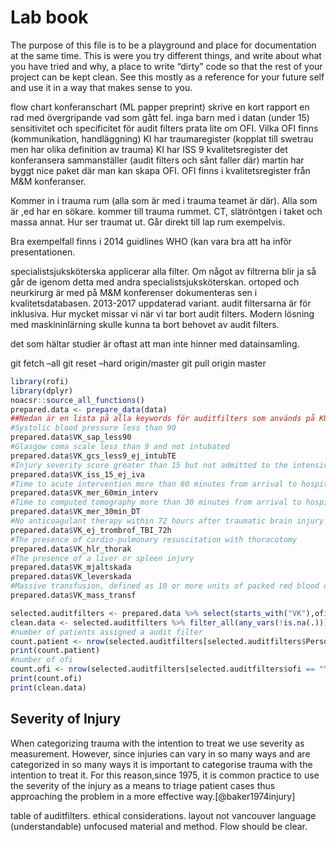 # Lab book

The purpose of this file is to be a playground and place for
documentation at the same time. This is were you try different things,
and write about what you have tried and why, a place to write "dirty"
code so that the rest of your project can be kept clean. See this
mostly as a reference for your future self and use it in a way that
makes sense to you.

flow chart konferanschart (ML papper preprint)
skrive en kort rapport en rad med övergripande vad som gått fel.
inga barn med i datan (under 15)
sensitivitet och specificitet för audit filters
prata lite om OFI. Vilka OFI finns (kommunikation, handläggning)
KI har traumaregister (kopplat till swetrau men har olika definition av trauma) KI har ISS 9
kvalitetsregister det konferansera sammanställer (audit filters och sånt faller där)
martin har byggt nice paket där man kan skapa OFI.
OFI finns i kvalitetsregister från M&M konferanser.

Kommer in i trauma rum (alla som är med i trauma teamet är där). Alla som är ,ed har en sökare. kommer till trauma rummet.
CT, slätröntgen i taket och massa annat. Hur ser traumat ut. Går direkt till lap rum exempelvis. 

Bra exempelfall finns i 2014 guidlines WHO (kan vara bra att ha inför presentationen.

specialistsjuksköterska applicerar alla filter. Om något av filtrerna blir ja så går de igenom detta med andra specialistsjuksköterskan. 
ortoped och neurkirurg är med på M&M konferenser
dokumenteras sen i kvalitetsdatabasen.
2013-2017 uppdaterad variant.
audit filtersarna är för inklusiva. Hur mycket missar vi när vi tar bort audit filters. 
Modern lösning med maskininlärning skulle kunna ta bort behovet av audit filters.

det som hältar studier är oftast att man inte hinner med datainsamling. 

git fetch --all
git reset --hard origin/master
git pull origin master

```r
library(rofi)
library(dplyr)
noacsr::source_all_functions()
prepared.data <- prepare_data(data)
##Nedan är en lista på alla keywords för auditfilters som används på KUH.
#Systolic blood pressure less than 90
prepared.data$VK_sap_less90
#Glasgow coma scale less than 9 and not intubated
prepared.data$VK_gcs_less9_ej_intubTE
#Injury severity score greater than 15 but not admitted to the intensive care unit
prepared.data$VK_iss_15_ej_iva
#Time to acute intervention more than 60 minutes from arrival to hospital
prepared.data$VK_mer_60min_interv
#Time to computed tomography more than 30 minutes from arrival to hospital
prepared.data$VK_mer_30min_DT
#No anticoagulant therapy within 72 hours after traumatic brain injury
prepared.data$VK_ej_trombrof_TBI_72h
#The presence of cardio-pulmonary resuscitation with thoracotomy
prepared.data$VK_hlr_thorak
#The presence of a liver or spleen injury
prepared.data$VK_mjaltskada
prepared.data$VK_leverskada
#Massive transfusion, defined as 10 or more units of packed red blood cells within 24 hours
prepared.data$VK_mass_transf

selected.auditfilters <- prepared.data %>% select(starts_with("VK"),ofi)
clean.data <- selected.auditfilters %>% filter_all(any_vars(!is.na(.)))
#number of patients assigned a audit filter
count.patient <- nrow(selected.auditfilters[selected.auditfilters$PersonIdentity,])
print(count.patient)
#number of ofi
count.ofi <- nrow(selected.auditfilters[selected.auditfilters$ofi == "Yes",])
print(count.ofi)
print(clean.data)
```


## Severity of Injury

When categorizing trauma with the intention to treat we use severity as
measurement. However, since injuries can vary in so many ways and are
categorized in so many ways it is important to categorise trauma with
the intention to treat it. For this reason,since 1975, it is common
practice to use the severity of the injury as a means to triage patient
cases thus approaching the problem in a more effective way.[@baker1974injury]

table of auditfilters.
ethical considerations.
layout not vancouver
language (understandable)
unfocused material and method. Flow should be clear.